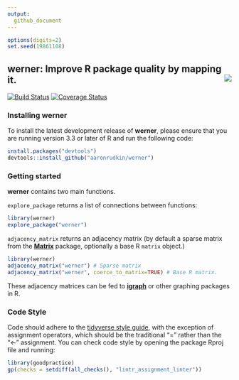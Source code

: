 ```yaml
---
output:
  github_document
---
```


  <!-- README.md is generated from README.Rmd. Please edit that file -->

```r
options(digits=2)
set.seed(19861108)
```

## werner: Improve R package quality by mapping it. <img src="man/figures/werner-logo-small.png" align="right" />

[![Build Status](https://travis-ci.org/aaronrudkin/werner.svg?branch=master)](https://travis-ci.org/aaronrudkin/werner) [![Coverage Status](https://coveralls.io/repos/github/aaronrudkin/werner/badge.svg?branch=master)](https://coveralls.io/github/aaronrudkin/werner?branch=master)

### Installing werner

To install the latest development release of **werner**, please ensure that you are running version 3.3 or later of R and run the following code:

```r
install.packages("devtools")
devtools::install_github("aaronrudkin/werner")
```

### Getting started

**werner** contains two main functions.

`explore_package` returns a list of connections between functions:
```r
library(werner)
explore_package("werner")
```

`adjacency_matrix` returns an adjacency matrix (by default a sparse matrix from the [**Matrix**](https://cran.r-project.org/web/packages/Matrix/index.html) package, optionally a base R `matrix` object.)
```r
library(werner)
adjacency_matrix("werner") # Sparse matrix
adjacency_matrix("werner", coerce_to_matrix=TRUE) # Base R matrix.
```

These adjacency matrices can be fed to [**igraph**](http://igraph.org/r/) or other graphing packages in R.

### Code Style

Code should adhere to the [tidyverse style guide](http://style.tidyverse.org/), with the exception of assignment operators, which should be the traditional "=" rather than the "<-" assignment. You can check code style by opening the package Rproj file and running:

```r
library(goodpractice)
gp(checks = setdiff(all_checks(), "lintr_assignment_linter"))
```
